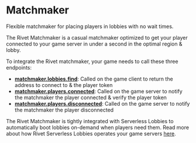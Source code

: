 
<HeroPattern />

# Matchmaker

<Summary>Flexible matchmaker for placing players in lobbies with no wait times.</Summary>

The Rivet Matchmaker is a casual matchmaker optimized to get your player connected to your game server in under a second in the optimal region & lobby.

To integrate the Rivet matchmaker, your game needs to call these three endpoints:

- **[matchmaker.lobbies.find](/docs/matchmaker/api/lobbies/find)**: Called on the game client to return the address to connect to & the player token
- **[matchmaker.players.connected](/docs/matchmaker/api/players/connected)**: Called on the game server to notify the matchmaker the player connected & verify the player token
- **[matchmaker.players.disconnected](/docs/matchmaker/api/players/disconnected)**: Called on the game server to notify the matchmaker the player disconnected

The Rivet Matchmaker is tightly integrated with Serverless Lobbies to automatically boot lobbies on-demand when players need them. Read more about how Rivet Serverless Lobbies operates your game servers [here](/docs/serverless-lobbies/index).

<ResourceGroup>
  <Resource
    title='How the matchmaker chooses lobbies'
    icon={faMagnifyingGlass}
    href='/docs/matchmaker/concepts/finding-lobby'
  />
  <Resource title='Lobby environment variables' icon={faList} href='/docs/matchmaker/concepts/lobby-env' />
  <Resource title='matchmaker.lobbies.find' icon={faCode} href='/docs/matchmaker/api/lobbies/find' />
  <Resource
    title='matchmaker.players.connected'
    icon={faCode}
    href='/docs/matchmaker/api/players/connected'
  />
  <Resource
    title='matchmaker.players.disconnected'
    icon={faCode}
    href='/docs/matchmaker/api/players/disconnected'
  />
  <Resource title='matchmaker.lobbies.ready' icon={faCode} href='/docs/matchmaker/api/lobbies/ready' />
</ResourceGroup>
